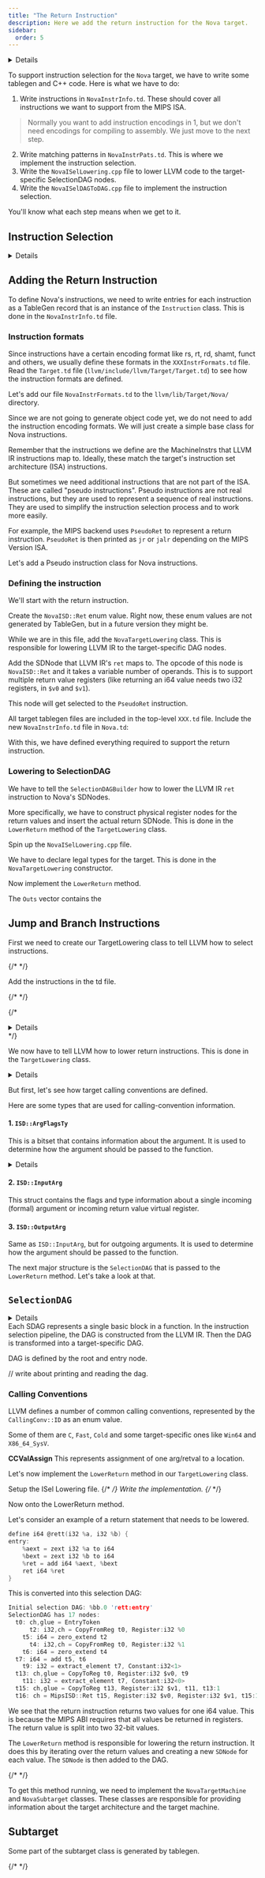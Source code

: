 ```yaml
---
title: "The Return Instruction"
description: Here we add the return instruction for the Nova target.
sidebar:
  order: 5
---
```



<Details title="Instruction encodings" defaultOpen={true}>
Since we are not going to generate object code yet, we do not need to 
write the instruction encodings.
</Details>

To support instruction selection for the `Nova` target, we have to write
some tablegen and C++ code. Here is what we have to do:

1. Write instructions in `NovaInstrInfo.td`. These should cover all
instructions we want to support from the MIPS ISA.
> Normally you want to add instruction encodings in 1, but we don't need encodings for compiling to assembly. We just move to the next step.
2. Write matching patterns in `NovaInstrPats.td`. This is where we implement the instruction selection.
3. Write the `NovaISelLowering.cpp` file to lower LLVM code to the target-specific SelectionDAG nodes.
4. Write the `NovaISelDAGToDAG.cpp` file to implement the instruction selection.

You'll know what each step means when we get to it.

## Instruction Selection
<Details title="Explain how selection works">
> Remove this section and just link to the previous Instruction Selection pages.

LLVM uses a two-phase process to select instructions.

Most of the time, TableGen will generate the patterns for you.

Selection phase is: LLVM IR -> SelectionDAG --optimize--> SelectionDAG -> Target-specific SelectionDAG --optimize--> Target-specific SelectionDAG

Lowering phase is: Target-specific SelectionDAG --optimize, then lower--> Target-specific SelectionDAG -> MachineInstr --optimize--> MachineInstr

</Details>

## Adding the Return Instruction
To define Nova's instructions, we need to write entries for each instruction as a TableGen record that
is an instance of the `Instruction` class. This is done in the `NovaInstrInfo.td` file.

### Instruction formats

Since instructions have a certain encoding format like rs, rt, rd, shamt, funct and others, we usually
define these formats in the `XXXInstrFormats.td` file. Read the `Target.td` file
(`llvm/include/llvm/Target/Target.td`) to see how the instruction formats are defined.

Let's add our file `NovaInstrFormats.td` to the `llvm/lib/Target/Nova/` directory.
<CodeSnippet id="nova-instr-formats-1"/>

Since we are not going to generate object code yet, we do not need to
add the instruction encoding formats. We will just create a simple base class
for Nova instructions.
<CodeSnippet id="nova-instr-formats-2"/>

Remember that the instructions we define are the MachineInstrs that LLVM IR instructions map
to. Ideally, these match the target's instruction set architecture (ISA) instructions.

But sometimes we need additional instructions that are not part of the ISA. These are called "pseudo instructions".
Pseudo instructions are not real instructions, but they are used to represent a sequence of real instructions. They are used to simplify the instruction selection process and to work more easily.

For example, the MIPS backend uses `PseudoRet` to represent a return instruction. `PseudoRet` is then printed as `jr` or
`jalr` depending on the MIPS Version ISA.

Let's add a Pseudo instruction class for Nova instructions.
<CodeSnippet id="nova-instr-formats-3"/>


### Defining the instruction
We'll start with the return instruction.

Create the `NovaISD::Ret` enum value. <InlineComment comment="Verify this: Probably was in LLVM weekly">Right now, these enum values are not generated by TableGen,
but in a future version they might be.</InlineComment>

<CodeSnippet id="nova-isel-lowering-1"/>

While we are in this file, add the `NovaTargetLowering` class. This is responsible for
lowering LLVM IR to the target-specific DAG nodes.
<CodeSnippet id="nova-isel-lowering-2" collapse="9-31"/>

Add the SDNode that LLVM IR's `ret` maps to. The opcode of this node is `NovaISD::Ret` and it takes
a variable number of operands. This is to support multiple return value registers (like returning an i64 value
needs two i32 registers, in `$v0` and `$v1`).
<CodeSnippet id="nova-return-td-1"/>

This node will get selected to the `PseudoRet` instruction.
<CodeSnippet id="nova-pseudo-ret"/>


All target tablegen files are included in the top-level `XXX.td` file.
Include the new `NovaInstrInfo.td` file in `Nova.td`:
<CodeSnippet id="nova-instr-info-td-include"/>

With this, we have defined everything required to support the return instruction.

### Lowering to SelectionDAG
We have to tell the `SelectionDAGBuilder` how to lower the LLVM IR `ret` instruction to Nova's SDNodes.

More specifically, we have to construct physical register nodes for the return values and insert the actual return SDNode. This is done in the `LowerReturn` method of the `TargetLowering` class.

Spin up the `NovaISelLowering.cpp` file.
<CodeSnippet id="nova-isel-lowering-cpp-init"/>

We have to declare legal types for the target. This is done in the `NovaTargetLowering` constructor.
<CodeSnippet id="nova-isel-lowering-cpp-1"/>

Now implement the `LowerReturn` method.
<CodeSnippet id="nova-isel-lowering-ret-lower-1"/>

The `Outs` vector contains the 

## Jump and Branch Instructions

First we need to create our TargetLowering class to tell
LLVM how to select instructions.

{/* <CodeSnippet id="nova-isel-lowering-1"/> */}

Add the instructions in the td file.

{/* <CodeSnippet id="nova-instr-info-1"/> */}

{/* <Details title="Glue and chains">
<LinkCard
   href="https://groups.google.com/g/llvm-dev/c/F-GU_LiLOLs/m/CVETl5FwCQAJ"
   title="LLVM: Glue and chains"
   />
> Chains represent a dependency between nodes that can't be represented by a data dependency. For example a load following a store that might alias with the address of the load. The store must happen before the load. So the load's chain input is dependent on the store's chain output either directly or through other intermediate nodes that also have chain inputs and outputs. There can be multiple chains in parallel in the DAG. TokenFactor nodes are used to merge separate chains. The InstrEmitter ensures that the chain dependency is satisfied when emitting the linear instruction sequence after isel. But nothing guarantees that parallel chains won't be interleaved. After a node is schedule all of the nodes dependent on it either through data or chain are checked to see if they are now ready to schedule. The scheduler will pick from the ready to schedule nodes without any concern for whether they were on the same chain as the last node scheduled.
>
> Glue is stricter, it says that two nodes must be scheduled adjacent to each other in the linear instruction sequence.

</Details> */}

We now have to tell LLVM how to lower return instructions. This is done in the `TargetLowering` class.

<Details title="See the virtual method in TargetLowering">
This method must be implemented by targets.


{/* <CodeSnippet noContext id="the-lower-return"/> */}

</Details>

But first, let's see how target calling conventions are defined.

Here are some types that are used for calling-convention information.

#### 1. `ISD::ArgFlagsTy`
This is a bitset that contains information about the argument. It is used to
   determine how the argument should be passed to the function.
<Details title="ISD::ArgFlagsTy">
<CodeSnippet noContext id="arg-flags"/>
</Details>

#### 2. `ISD::InputArg`
This struct contains the flags and type information about a single incoming (formal) argument or incoming return value virtual register.

<CodeSnippet noContext id="input-arg"/>

#### 3. `ISD::OutputArg`
Same as `ISD::InputArg`, but for outgoing arguments. It is used to determine how the argument should be passed to the function.
<CodeSnippet noContext id="output-arg"/>


The next major structure is the `SelectionDAG` that is passed to the `LowerReturn` method. Let's take a look at that.

## `SelectionDAG`
<Details title="Move this section" type="tip">
This can be moved into its own page explaining the selection process.
</Details>
Each SDAG represents a single basic block in a function. In the instruction selection pipeline,
the DAG is constructed from the LLVM IR. Then the DAG is transformed into a target-specific DAG.

DAG is defined by the root and entry node.

// write about printing and reading the dag.

### Calling Conventions
LLVM defines a number of common calling conventions, represented by the `CallingConv::ID` as an enum value.

Some of them are `C`, `Fast`, `Cold` and some target-specific ones like `Win64` and `X86_64_SysV`. 

**CCValAssign**
This represents assignment of one arg/retval to a location.

Let's now implement the `LowerReturn` method in our `TargetLowering` class.

Setup the ISel Lowering file.
{/* <CodeSnippet id="nova-isel-lowering-1"/> */}
Write the implementation.
{/* <CodeSnippet id="nova-isel-lowering-cpp-1"/> */}

Now onto the LowerReturn method.

Let's consider an example of a return statement that needs to be lowered.

```c
define i64 @rett(i32 %a, i32 %b) {
entry:
    %aext = zext i32 %a to i64
    %bext = zext i32 %b to i64
    %ret = add i64 %aext, %bext
    ret i64 %ret
}
```
This is converted into this selection DAG:
```c {8,13}
Initial selection DAG: %bb.0 'rett:entry'
SelectionDAG has 17 nodes:
  t0: ch,glue = EntryToken
      t2: i32,ch = CopyFromReg t0, Register:i32 %0
    t5: i64 = zero_extend t2
      t4: i32,ch = CopyFromReg t0, Register:i32 %1
    t6: i64 = zero_extend t4
  t7: i64 = add t5, t6
    t9: i32 = extract_element t7, Constant:i32<1>
  t13: ch,glue = CopyToReg t0, Register:i32 $v0, t9
    t11: i32 = extract_element t7, Constant:i32<0>
  t15: ch,glue = CopyToReg t13, Register:i32 $v1, t11, t13:1
  t16: ch = MipsISD::Ret t15, Register:i32 $v0, Register:i32 $v1, t15:1
```
We see that the return instruction returns two values for one i64 value. This is because the MIPS ABI requires that all values be returned in registers. The return value is split into two 32-bit values.

The `LowerReturn` method is responsible for lowering the return instruction. It does this by iterating over the return values and creating a new `SDNode` for each value. The `SDNode` is then added to the DAG.

{/* <CodeSnippet id="nova-isel-lowering-cpp-2"/> */}

To get this method running, we need to implement the `NovaTargetMachine` and `NovaSubtarget` classes. These classes are responsible for providing information about the target architecture and the target machine.

## Subtarget
Some part of the subtarget class is generated by tablegen.

{/* <CodeSnippet id="nova-subtarget-1"/> */}
